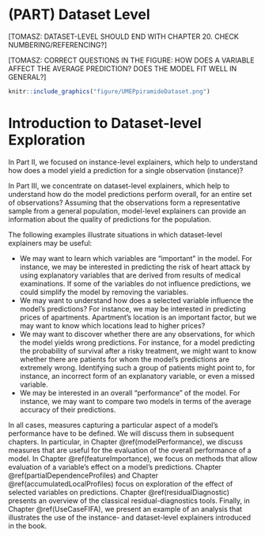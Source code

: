 # (PART) Dataset Level {-}

[TOMASZ: DATASET-LEVEL SHOULD END WITH CHAPTER 20. CHECK NUMBERING/REFERENCING?]

[TOMASZ: CORRECT QUESTIONS IN THE FIGURE: HOW DOES A VARIABLE AFFECT THE AVERAGE PREDICTION? DOES THE MODEL FIT WELL IN GENERAL?]

```r
knitr::include_graphics("figure/UMEPpiramideDataset.png")
```


# Introduction to Dataset-level Exploration {#modelLevelExploration}

In Part II, we focused on instance-level explainers, which help to understand how does a model yield a prediction for a single observation (instance)? 

In Part III, we concentrate on dataset-level explainers, which help to understand how do the model predictions perform overall, for an entire set of observations? Assuming that the observations form a representative sample from a general population, model-level explainers can provide an information about the quality of predictions for the population.

The following examples illustrate situations in which dataset-level explainers may be useful:

* We may want to learn which variables are "important" in the model. For instance, we may be interested in predicting the risk of heart attack by using explanatory variables that are derived from results of medical examinations. If some of the variables do not influence predictions, we could simplify the model by removing the variables.
* We may want to understand how does a selected variable influence the model's predictions? For instance, we may be interested in predicting prices of apartments. Apartment's location is an important factor, but we may want to know which locations lead to higher prices? 
* We may want to discover whether there are any observations, for which the model yields wrong predictions. For instance, for a model predicting the probability of survival after a risky treatment, we might want to know whether there are patients for whom the model's predictions are extremely wrong. Identifying such a group of patients might point to, for instance, an incorrect form of an explanatory variable, or even a missed variable. 
* We may be interested in an overall "performance" of the model. For instance, we may want to compare two models in terms of the average accuracy of their predictions.

<!---
Model-level explainers focus on four main aspects of a model:
* Variable's importance: which explanatory variables are ''important'', and which are not?
* Variable's effect: how does a variable influence average model's predictions? 
* Model's performance: how ''good'' is the model? Is one model ''better'' than another?
* Model's fit: which observations are misfitted by the model, where residual are the largest? 
---->

In all cases, measures capturing a particular aspect of a model's performance have to be defined. We will discuss them in subsequent chapters. In particular, in Chapter \@ref(modelPerformance), we discuss measures that are useful for the evaluation of the overall performance of a model. In Chapter \@ref(featureImportance), we focus on methods that allow evaluation of a variable's effect on a model's predictions. Chapter \@ref(partialDependenceProfiles) and Chapter \@ref(accumulatedLocalProfiles) focus on exploration of the effect of selected variables on predictions. Chapter \@ref(residualDiagnostic) presents an overview of the classical residual-diagnostics tools. Finally, in Chapter \@ref(UseCaseFIFA), we present an example of an analysis that illustrates the use of the instance- and dataset-level explainers introduced in the book. 

